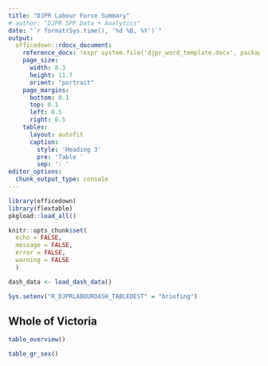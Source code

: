 ```yaml
---
title: "DJPR Labour Force Summary"
# author: "DJPR SPP Data + Analytics"
date: "`r format(Sys.time(), '%d %B, %Y')`"
output: 
  officedown::rdocx_document:
    reference_docx: !expr system.file('djpr_word_template.docx', package = 'djprshiny')
    page_size:
      width: 8.3
      height: 11.7
      orient: "portrait"
    page_margins:
      bottom: 0.1
      top: 0.1
      left: 0.5
      right: 0.5
    tables:
      layout: autofit
      caption:
        style: 'Heading 3'
        pre: 'Table '
        sep: ': '
editor_options: 
  chunk_output_type: console
---
```


```r
library(officedown)
library(flextable)
pkgload::load_all()

knitr::opts_chunk$set(
  echo = FALSE,
  message = FALSE,
  error = FALSE,
  warning = FALSE
  )
```
```r

dash_data <- load_dash_data()

Sys.setenv("R_DJPRLABOURDASH_TABLEDEST" = "briefing")
```

## Whole of Victoria

```r
table_overview() 
```


```r
table_gr_sex()
```

